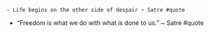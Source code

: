 	- Life begins on the other side of despair ~ Satre #quote
- “Freedom is what we do with what is done to us.” ~ Satre #quote

